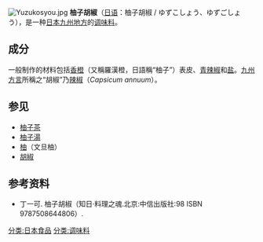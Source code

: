 [[Image:Yuzukosyou.jpg|thumb]]
'''柚子胡椒'''（[[日语|日语]]：柚子胡椒 / ゆずこしょう、ゆずごしょう），是一种[[日本|日本]][[九州地方|九州地方]]的[[调味料|调味料]]。
== 成分 ==
一般制作的材料包括[[香橙|香橙]]（又稱羅漢橙，日語稱“柚子”）表皮、[[辣椒|青辣椒]]和[[盐|盐]]。[[九州方言|九州方言]]所稱之“胡椒”乃[[辣椒|辣椒]]（''Capsicum annuum''）。

==参见==
*[[柚子茶|柚子茶]]
*[[柚子湯|柚子湯]]
*[[柚|柚]]（文旦柚）
*[[胡椒|胡椒]]

==参考资料==
*丁一可. 柚子胡椒（知日·料理之魂.北京:中信出版社:98 ISBN 9787508644806）.
[[分类:日本食品|分类:日本食品]]
[[分类:调味料|分类:调味料]]
